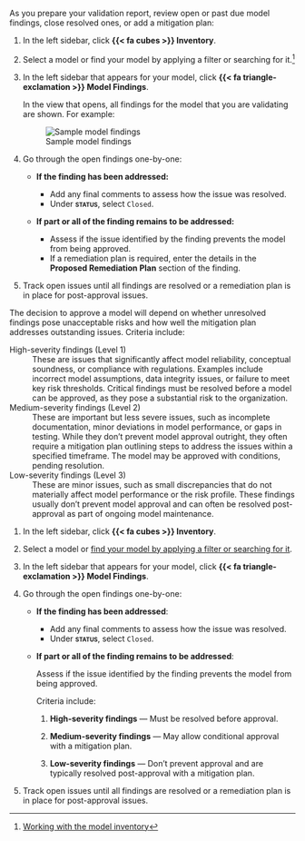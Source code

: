 :::: {.content-visible unless-format="revealjs"}
As you prepare your validation report, review open or past due model findings, close resolved ones, or add a mitigation plan:

1. In the left sidebar, click **{{< fa cubes >}} Inventory**.

1. Select a model or find your model by applying a filter or searching for it.^[[Working with the model inventory](/guide/model-inventory/working-with-model-inventory.qmd#search-filter-and-sort-models)]

1. In the left sidebar that appears for your model, click **{{< fa triangle-exclamation >}} Model Findings**.

    In the view that opens, all findings for the model that you are validating are shown. For example: 

    ![Sample model findings](sample-model-findings.png){fig-alt="A screenshot showing several model findings" .screenshot}

1. Go through the open findings one-by-one:

    - **If the finding has been addressed:**

        - Add any final comments to assess how the issue was resolved. 
        - Under **[status]{.smallcaps}**, select `Closed`.

    - **If part or all of the finding remains to be addressed:**

        - Assess if the issue identified by the finding prevents the model from being approved.
        - If a remediation plan is required, enter the details in the **Proposed Remediation Plan** section of the finding.

1. Track open issues until all findings are resolved or a remediation plan is in place for post-approval issues.

::: {.callout-tip title="How should I assess open issues?"}
The decision to approve a model will depend on whether unresolved findings pose unacceptable risks and how well the mitigation plan addresses outstanding issues. Criteria include: 

High-severity findings (Level 1)
: These are issues that significantly affect model reliability, conceptual soundness, or compliance with regulations. Examples include incorrect model assumptions, data integrity issues, or failure to meet key risk thresholds. Critical findings must be resolved before a model can be approved, as they pose a substantial risk to the organization.

Medium-severity findings (Level 2)
: These are important but less severe issues, such as incomplete documentation, minor deviations in model performance, or gaps in testing. While they don’t prevent model approval outright, they often require a mitigation plan outlining steps to address the issues within a specified timeframe. The model may be approved with conditions, pending resolution.

Low-severity findings (Level 3)
: These are minor issues, such as small discrepancies that do not materially affect model performance or the risk profile. These findings usually don’t prevent model approval and can often be resolved post-approval as part of ongoing model maintenance.
:::

::::

:::: {.content-hidden unless-format="revealjs"}
1. In the left sidebar, click **{{< fa cubes >}} Inventory**.

1. Select a model or [find your model by applying a filter or searching for it](/guide/model-inventory/working-with-model-inventory.qmd#search-filter-and-sort-models){target="_blank"}.

1. In the left sidebar that appears for your model, click **{{< fa triangle-exclamation >}} Model Findings**.

1. Go through the open findings one-by-one:

    - **If the finding has been addressed**: 
    
        - Add any final comments to assess how the issue was resolved.
        - Under **[status]{.smallcaps}**, select `Closed`.

    - **If part or all of the finding remains to be addressed**: 
    
        Assess if the issue identified by the finding prevents the model from being approved. 

        Criteria include:

        1. **High-severity findings** —
            Must be resolved before approval.
        
        2. **Medium-severity findings** —
            May allow conditional approval with a mitigation plan.
        
        3. **Low-severity findings** —
            Don’t prevent approval and are typically resolved post-approval with a mitigation plan.

        

1. Track open issues until all findings are resolved or a remediation plan is in place for post-approval issues.
::::



